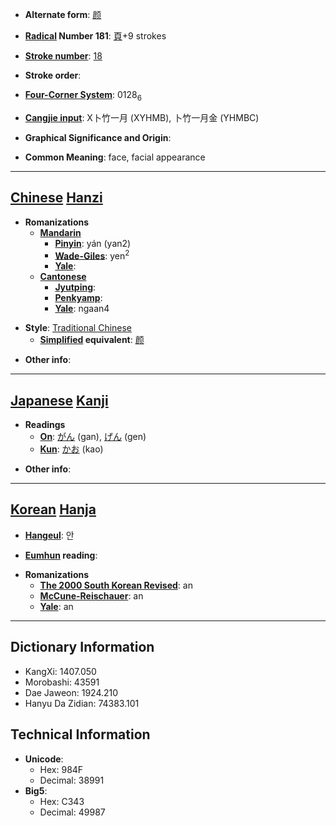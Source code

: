 * '''Alternate form''': [[颜]]

* '''[[Wiktionary:Chinese radical index| Radical]] Number 181''': [[Wiktionary:Chinese radical index 頁|頁]]+9 strokes

* '''[[Wiktionary:Chinese total strokes index|Stroke number]]''': [[Wiktionary:Chinese total strokes index 18|18]]

* '''Stroke order''': 

* '''[[Wiktionary:Chinese four corner index|Four-Corner System]]''': 0128<sub>6</sub>

* '''[[Wiktionary:Chinese Cangjie index|Cangjie input]]''': X卜竹一月 (XYHMB), 卜竹一月金 (YHMBC)

* '''Graphical Significance and Origin''': 

* '''Common Meaning''': face, facial appearance

----

== [[Chinese]] [[Hanzi]] ==

* '''Romanizations'''
** '''[[Mandarin]]'''
*** '''[[Pinyin]]''': yán (yan2)
*** '''[[Wade-Giles]]''': yen<sup>2</sup>
*** '''[[Yale]]''': 
** '''[[Cantonese]]'''
*** '''[[Jyutping]]''':
*** '''[[Penkyamp]]''': 
*** '''[[Yale]]''': ngaan4

* '''Style''': [[Traditional Chinese]] 
** '''[[Simplified Chinese|Simplified]] equivalent''': [[颜]]

* '''Other info''': 

----

== [[Japanese]] [[Kanji]] ==

* '''Readings'''
** '''[[On]]''': [[がん]] (gan), [[げん]] (gen)
** '''[[Kun]]''': [[かお]] (kao)

* '''Other info''':  

----

== [[Korean]] [[Hanja]] ==

* '''[[Hangeul]]''': 안

* '''[[Eumhun]] reading''': 

* '''Romanizations'''
** '''[[The 2000 South Korean Revised Romanization|The 2000 South Korean Revised]]''': an
** '''[[McCune-Reischauer]]''': an
** '''[[Yale]]''': an

----

== Dictionary Information ==

* KangXi: 1407.050
* Morobashi: 43591
* Dae Jaweon: 1924.210
* Hanyu Da Zidian: 74383.101

== Technical Information ==

* '''Unicode''':
** Hex: 984F
** Decimal: 38991
* '''Big5''':
** Hex: C343
** Decimal: 49987